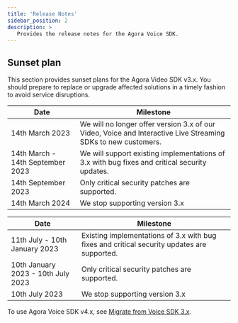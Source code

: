 ```yaml
---
title: 'Release Notes'
sidebar_position: 2
description: >
   Provides the release notes for the Agora Voice SDK.
---
```




## Sunset plan

This section provides sunset plans for the Agora Video SDK v3.x. You should prepare to replace or upgrade affected
solutions in a timely fashion to avoid service disruptions.


<PlatformWrapper notAllowed="web">

  | Date                              | Milestone                                                  |
  | ----------------------------------| -----------------------------------------------------------|
  | 14th March 2023                   | We will no longer offer version 3.x of our Video, Voice and Interactive Live Streaming SDKs to new customers. |
  | 14th March - 14th September 2023  | We will support existing implementations of 3.x with bug fixes and critical security updates. |
  | 14th September 2023               | Only critical security patches are supported. |
  | 14th March 2024                   | We stop supporting version 3.x|

</PlatformWrapper>

<PlatformWrapper platform="web">

  | Date                              | Milestone                                                  |
  | ----------------------------------| -----------------------------------------------------------|
  | 11th July - 10th January 2023  | Existing implementations of 3.x with bug fixes and critical security updates are supported. |
  | 10th January 2023 - 10th July 2023 | Only critical security patches are supported. |
  | 10th July 2023                   | We stop supporting version 3.x|

</PlatformWrapper>

To use Agora Voice SDK v4.x, see [Migrate from Voice SDK 3.x](/en/voice-calling/develop/migration-guide).

<ReleaseNote PRODUCT="Voice Calling" CLIENT="app" PATH="Voice Calling" />

